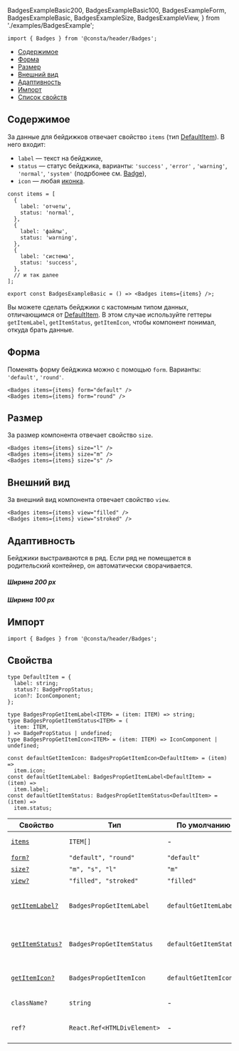   BadgesExampleBasic200,
  BadgesExampleBasic100,
  BadgesExampleForm,
  BadgesExampleBasic,
  BadgesExampleSize,
  BadgesExampleView,
} from './examples/BadgesExample';

```tsx
import { Badges } from '@consta/header/Badges';
```

<MdxMenu>

- [Содержимое](#содержимое)
- [Форма](#форма)
- [Размер](#размер)
- [Внешний вид](#внешний-вид)
- [Адаптивность](#адаптивность)
- [Импорт](#импорт)
- [Список свойств](#свойства)

</MdxMenu>

## Содержимое

За данные для бейдижков отвечает свойство `items` (тип [DefaultItem](#свойства)). В него входит:

- `label` — текст на бейджике,
- `status` — статус бейджика, варианты: `'success'` , `'error'` , `'warning'`, `'normal'`, `'system'` (подрбонее см. [Badge](##LIBS.STAND|stand:uikit-components-badge-stable)),
- `icon` — любая [иконка](##LIBS.STAND|stand:uikit-components-icons-stable).

```tsx
const items = [
  {
    label: 'отчеты',
    status: 'normal',
  },
  {
    label: 'файлы',
    status: 'warning',
  },
  {
    label: 'система',
    status: 'success',
  },
  // и так далее
];

export const BadgesExampleBasic = () => <Badges items={items} />;
```

<BadgesExampleBasic />

Вы можете сделать бейджики с кастомным типом данных, отличающимся от [DefaultItem](#свойства).
В этом случае используйте геттеры `getItemLabel`, `getItemStatus`, `getItemIcon`,
чтобы компонент понимал, откуда брать данные.

## Форма

Поменять форму бейджика можно с помощью `form`. Варианты: `'default'`, `'round'`.

```tsx
<Badges items={items} form="default" />
<Badges items={items} form="round" />
```

<BadgesExampleForm />

## Размер

За размер компонента отвечает свойство `size`.

```tsx
<Badges items={items} size="l" />
<Badges items={items} size="m" />
<Badges items={items} size="s" />
```

<BadgesExampleSize />

## Внешний вид

За внешний вид компонента отвечает свойство `view`.

```tsx
<Badges items={items} view="filled" />
<Badges items={items} view="stroked" />

```

<BadgesExampleView />

## Адаптивность

Бейджики выстраиваются в ряд. Если ряд не помещается в родительский контейнер, он автоматически сворачивается.

##### Ширина 200 px

<BadgesExampleBasic200 />

##### Ширина 100 px

<BadgesExampleBasic100 />

## Импорт

```tsx
import { Badges } from '@consta/header/Badges';
```

## Свойства

```tsx
type DefaultItem = {
  label: string;
  status?: BadgePropStatus;
  icon?: IconComponent;
};

type BadgesPropGetItemLabel<ITEM> = (item: ITEM) => string;
type BadgesPropGetItemStatus<ITEM> = (
  item: ITEM,
) => BadgePropStatus | undefined;
type BadgesPropGetItemIcon<ITEM> = (item: ITEM) => IconComponent | undefined;

const defaultGetItemIcon: BadgesPropGetItemIcon<DefaultItem> = (item) =>
  item.icon;
const defaultGetItemLabel: BadgesPropGetItemLabel<DefaultItem> = (item) =>
  item.label;
const defaultGetItemStatus: BadgesPropGetItemStatus<DefaultItem> = (item) =>
  item.status;
```

| Свойство                        | Тип                         | По умолчанию           | Описание                                  |
| ------------------------------- | --------------------------- | ---------------------- | ----------------------------------------- |
| [`items`](#содержимое)          | `ITEM[]`                    | -                      | Данные для бейджиков                      |
| [`form?`](#форма)               | `"default", "round"`        | `"default"`            | Форма                                     |
| [`size?`](#размер)              | `"m", "s", "l"`             | `"m"`                  | Размер                                    |
| [`view?`](#внешний-вид)         | `"filled", "stroked"`       | `"filled"`             | Вид                                       |
| [`getItemLabel?`](#содержимое)  | `BadgesPropGetItemLabel`    | `defaultGetItemLabel`  | Функция для определения названия элемента |
| [`getItemStatus?`](#содержимое) | `BadgesPropGetItemStatus`   | `defaultGetItemStatus` | Функция для определения статуса элемента  |
| [`getItemIcon?`](#содержимое)   | `BadgesPropGetItemIcon`     | `defaultGetItemIcon`   | Функция для определения иконки элемента   |
| `className?`                    | `string`                    | -                      | Дополнительный CSS-класс                  |
| `ref?`                          | `React.Ref<HTMLDivElement>` | -                      | Ссылка на корневой DOM-элемент            |
